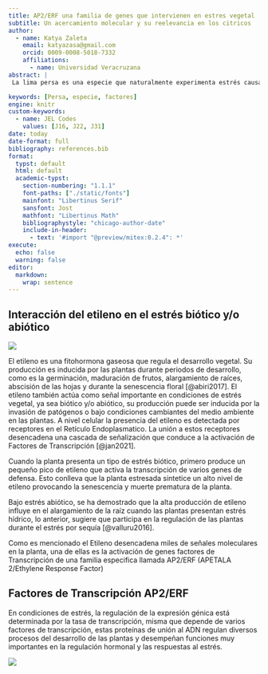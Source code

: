 ```yaml
---
title: AP2/ERF una familia de genes que intervienen en estres vegetal
subtitle: Un acercamiento molecular y su reelevancia en los citricos
author:
  - name: Katya Zaleta
    email: katyazasa@gmail.com
    orcid: 0009-0008-5018-7332
    affiliations:
      - name: Universidad Veracruzana
abstract: |
 La lima persa es una especie que naturalmente experimenta estrés causados por factores bióticos y/o abióticos al mismo tiempo. El incremento de la temperatura, la salinización, inundaciones prolongadas, sequía severa, la deficiencia de nutrientes, así como distintas enfermedades generadas por organismos patogénicos provocan una disminución en la producción de este cultivo.

keywords: [Persa, especie, factores]
engine: knitr
custom-keywords:
  - name: JEL Codes
    values: [J16, J22, J31]    
date: today
date-format: full
bibliography: references.bib
format: 
  typst: default
  html: default
  academic-typst:
    section-numbering: "1.1.1"
    font-paths: ["./static/fonts"]
    mainfont: "Libertinus Serif"
    sansfont: Jost
    mathfont: "Libertinus Math"
    bibliographystyle: "chicago-author-date"
    include-in-header:
      - text: '#import "@preview/mitex:0.2.4": *'
execute: 
  echo: false
  warning: false
editor: 
  markdown: 
    wrap: sentence
---
```


## Interacción del etileno en el estrés biótico y/o abiótico

![](img/etileno.jpg)

El etileno es una fitohormona gaseosa que regula el desarrollo vegetal.
Su producción es inducida por las plantas durante periodos de desarrollo, como es la germinación, maduración de frutos, alargamiento de raíces, abscisión de las hojas y durante la senescencia floral [@abiri2017].
El etileno también actúa como señal importante en condiciones de estrés vegetal, ya sea biótico y/o abiótico, su producción puede ser inducida por la invasión de patógenos o bajo condiciones cambiantes del medio ambiente en las plantas.
A nivel celular la presencia del etileno es detectada por receptores en el Retículo Endoplasmatico.
La unión a estos receptores desencadena una cascada de señalización que conduce a la activación de Factores de Transcripción [@jan2021].

Cuando la planta presenta un tipo de estrés biótico, primero produce un pequeño pico de etileno que activa la transcripción de varios genes de defensa.
Esto conlleva que la planta estresada sintetice un alto nivel de etileno provocando la senescencia y muerte prematura de la planta.

Bajo estrés abiótico, se ha demostrado que la alta producción de etileno influye en el alargamiento de la raíz cuando las plantas presentan estrés hídrico, lo anterior, sugiere que participa en la regulación de las plantas durante el estrés por sequía [@valluru2016].

Como es mencionado el Etileno desencadena miles de señales moleculares en la planta, una de ellas es la activación de genes factores de Transcripción de una familia especifica llamada AP2/ERF (APETALA 2/Ethylene Response Factor)

## Factores de Transcripción AP2/ERF

En condiciones de estrés, la regulación de la expresión génica está determinada por la tasa de transcripción, misma que depende de varios factores de transcripción, estas proteínas de unión al ADN regulan diversos procesos del desarrollo de las plantas y desempeñan funciones muy importantes en la regulación hormonal y las respuestas al estrés.

![](img/factores.png)
